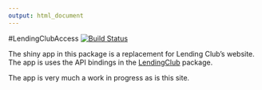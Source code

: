 ---
output: html_document
---

#LendingClubAccess
[![Build Status](https://travis-ci.org/kuhnrl30/LendingClubAccess.svg?branch=master)](https://travis-ci.org/kuhnrl30/LendingClubAccess)

The shiny app in this package is a replacement for Lending Club's website.  The app is uses the API bindings in the [LendingClub]([http://ryankuhn.net/LendingClub) package.

The app is very much a work in progress as is this site.
